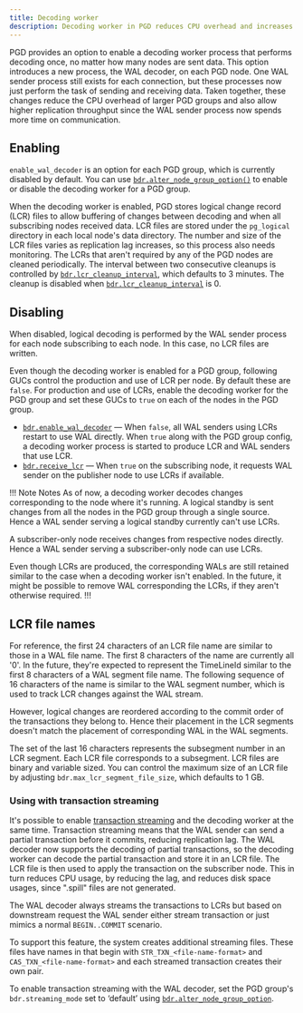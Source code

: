 ```yaml
---
title: Decoding worker
description: Decoding worker in PGD reduces CPU overhead and increases replication throughput by enabling a optimized decoding worker process.
---
```


PGD provides an option to enable a decoding worker process that performs
decoding once, no matter how many nodes are sent data. This option introduces a
new process, the WAL decoder, on each PGD node. One WAL sender process still
exists for each connection, but these processes now just perform the task of
sending and receiving data. Taken together, these changes reduce the CPU
overhead of larger PGD groups and also allow higher replication throughput
since the WAL sender process now spends more time on communication.

## Enabling

`enable_wal_decoder` is an option for each PGD group, which is currently
disabled by default. You can use [`bdr.alter_node_group_option()`](reference/nodes-management-interfaces/#bdralter_node_group_option) to enable or
disable the decoding worker for a PGD group.

When the decoding worker is enabled, PGD stores logical change record (LCR)
files to allow buffering of changes between decoding and when all
subscribing nodes received data. LCR files are stored under the
`pg_logical` directory in each local node's data directory. The number and
size of the LCR files varies as replication lag increases, so this process also
needs monitoring. The LCRs that aren't required by any of the PGD nodes are cleaned
periodically. The interval between two consecutive cleanups is controlled by
[`bdr.lcr_cleanup_interval`](/pgd/latest/reference/tables-views-functions/pgd-settings#bdrlcr_cleanup_interval), which defaults to 3 minutes. The cleanup is
disabled when [`bdr.lcr_cleanup_interval`](/pgd/latest/reference/tables-views-functions/pgd-settings#bdrlcr_cleanup_interval) is 0.

## Disabling

When disabled, logical decoding is performed by the WAL sender process for each
node subscribing to each node. In this case, no LCR files are written.

Even though the decoding worker is enabled for a PGD group, following
GUCs control the production and use of LCR per node. By default
these are `false`. For production and use of LCRs, enable the
decoding worker for the PGD group and set these GUCs to `true` on each of the nodes in the PGD group.

-   [`bdr.enable_wal_decoder`](/pgd/latest/reference/tables-views-functions/pgd-settings#bdrenable_wal_decoder) &mdash; When `false`, all WAL
    senders using LCRs restart to use WAL directly. When `true`
    along with the PGD group config, a decoding worker process is
    started to produce LCR and WAL senders that use LCR.
-   [`bdr.receive_lcr`](/pgd/latest/reference/tables-views-functions/pgd-settings#bdrreceive_lcr) &mdash; When `true` on the subscribing node, it requests WAL
    sender on the publisher node to use LCRs if available.


!!! Note Notes
As of now, a decoding worker decodes changes corresponding to the node where it's
running. A logical standby is sent changes from all the nodes in the PGD group
through a single source. Hence a WAL sender serving a logical standby currently can't
use LCRs.

A subscriber-only node receives changes from respective nodes directly. Hence
a WAL sender serving a subscriber-only node can use LCRs.

Even though LCRs are produced, the corresponding WALs are still retained similar
to the case when a decoding worker isn't enabled. In the future, it might be possible
to remove WAL corresponding the LCRs, if they aren't otherwise required.
!!!

## LCR file names

For reference, the first 24 characters of an LCR file name are similar to those in a WAL file name. 
The first 8 characters of the name are currently all '0'.
In the future, they're expected to represent the TimeLineId similar to the first 8 characters of a WAL segment file name. 
The following sequence of 16 characters of the name is similar to the WAL segment number, which is used to track LCR changes against the WAL stream.

However, logical changes are reordered according to the commit order of the transactions they belong to.
Hence their placement in the LCR segments doesn't match the placement of corresponding WAL in the WAL segments.

The set of the last 16 characters represents the subsegment number in an LCR segment. 
Each LCR file corresponds to a subsegment. 
LCR files are binary and variable sized. 
You can control the maximum size of an LCR file by adjusting `bdr.max_lcr_segment_file_size`, which defaults to 1 GB.

### Using with transaction streaming

It's possible to enable [transaction streaming](transaction-streaming) and the decoding worker at the same time. Transaction streaming means that the WAL sender can send a partial transaction before it commits, reducing replication lag. The WAL decoder now supports the decoding of partial transactions, so the decoding worker can decode the partial transaction and store it in an LCR file. The LCR file is then used to apply the transaction on the subscriber node. This in turn reduces CPU usage, by reducing the lag, and reduces disk space usages, since ".spill" files are not generated.

The WAL decoder always streams the transactions to LCRs but based on downstream request the WAL sender either stream transaction or just mimics a normal `BEGIN..COMMIT` scenario.

To support this feature, the system creates additional streaming files. These files have names in that begin with  `STR_TXN_<file-name-format>` and `CAS_TXN_<file-name-format>` and each streamed transaction creates their own pair.

To enable transaction streaming with the WAL decoder, set the PGD group's `bdr.streaming_mode` set to ‘default’ using [`bdr.alter_node_group_option`](/pgd/latest/reference/tables-views-functions/nodes-management-interfaces#bdralter_node_group_option).




